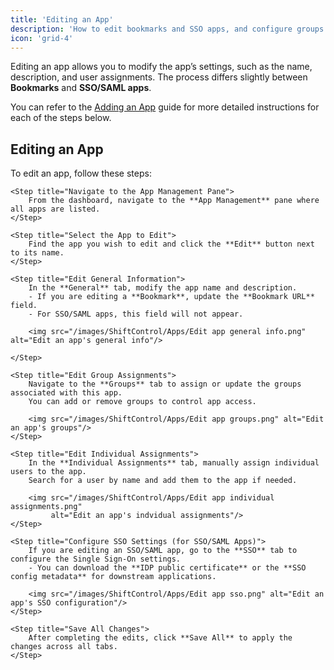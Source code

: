 ```yaml
---
title: 'Editing an App'
description: 'How to edit bookmarks and SSO apps, and configure groups and users.'
icon: 'grid-4'
---
```


Editing an app allows you to modify the app’s settings, such as the name, description, and user assignments. The process differs slightly between **Bookmarks** and **SSO/SAML apps**.

You can refer to the [Adding an App](/using-shiftcontrol/Apps/Adding%20an%20app) guide for more detailed instructions for each of the steps below.

## Editing an App

To edit an app, follow these steps:

<Steps>

    <Step title="Navigate to the App Management Pane">
        From the dashboard, navigate to the **App Management** pane where all apps are listed.
    </Step>

    <Step title="Select the App to Edit">
        Find the app you wish to edit and click the **Edit** button next to its name.
    </Step>

    <Step title="Edit General Information">
        In the **General** tab, modify the app name and description.
        - If you are editing a **Bookmark**, update the **Bookmark URL** field.
        - For SSO/SAML apps, this field will not appear.

        <img src="/images/ShiftControl/Apps/Edit app general info.png" alt="Edit an app's general info"/>

    </Step>

    <Step title="Edit Group Assignments">
        Navigate to the **Groups** tab to assign or update the groups associated with this app.
        You can add or remove groups to control app access.

        <img src="/images/ShiftControl/Apps/Edit app groups.png" alt="Edit an app's groups"/>
    </Step>

    <Step title="Edit Individual Assignments">
        In the **Individual Assignments** tab, manually assign individual users to the app.
        Search for a user by name and add them to the app if needed.

        <img src="/images/ShiftControl/Apps/Edit app individual assignments.png"
             alt="Edit an app's indvidual assignments"/>
    </Step>

    <Step title="Configure SSO Settings (for SSO/SAML Apps)">
        If you are editing an SSO/SAML app, go to the **SSO** tab to configure the Single Sign-On settings.
        - You can download the **IDP public certificate** or the **SSO config metadata** for downstream applications.

        <img src="/images/ShiftControl/Apps/Edit app sso.png" alt="Edit an app's SSO configuration"/>
    </Step>

    <Step title="Save All Changes">
        After completing the edits, click **Save All** to apply the changes across all tabs.
    </Step>

</Steps>